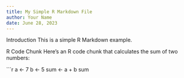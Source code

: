 ```yaml
---
title: My Simple R Markdown File
author: Your Name
date: June 28, 2023
---
```


Introduction
This is a simple R Markdown example.

R Code Chunk
Here's an R code chunk that calculates the sum of two numbers:

```r
a <- 7
b <- 5
sum <- a + b
sum